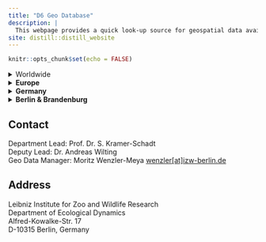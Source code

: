 ```yaml
---
title: "D6 Geo Database"
description: |
  This webpage provides a quick look-up source for geospatial data available for studies at the IZW Department of Ecological Dynamics.
site: distill::distill_website
---
```


```r
knitr::opts_chunk$set(echo = FALSE)
```

<details><summary>Worldwide</summary>

* [motorways (2022)](/d6-gis-database/reports/motorways_germany_2022_03035_osm_tif.html)
* another data source
* yet another data source
    
</details>


<details><summary><b>Europe</b></summary>

* [motorways (2022)](/d6-gis-database/reports/motorways_germany_2022_03035_osm_tif.html)
* another data source
* yet another data source

</details>


<details><summary><b>Germany</b></summary>

* [motorways (2022)](/d6-gis-database/reports/motorways_germany_2022_03035_osm_tif.html)
* another data source
* yet another data source

</details>


<details><summary><b>Berlin & Brandenburg</b></summary>

* [motorways (2022)](/d6-gis-database/reports/motorways_germany_2022_03035_osm_tif.html)
* another data source
* yet another data source

</details>




## Contact {.appendix}

Department Lead: Prof. Dr. S. Kramer-Schadt  
Deputy Lead: Dr. Andreas Wilting  
Geo Data Manager: Moritz Wenzler-Meya
<a href="mailto:wenzler@izw-berlin.de">wenzler[at]izw-berlin.de</a>  

## Address {.appendix}

Leibniz Institute for Zoo and Wildlife Research  
Department of Ecological Dynamics  
Alfred-Kowalke-Str. 17  
D-10315 Berlin, Germany 
